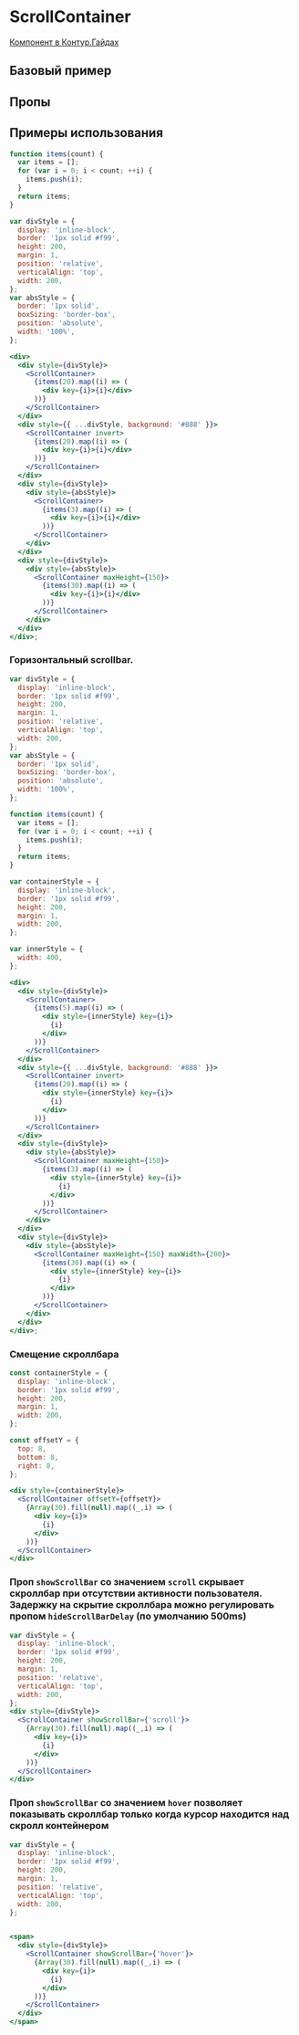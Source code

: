 
<Meta of={ScrollContainerStories} />

# ScrollContainer

[Компонент в Контур.Гайдах](https)

## Базовый пример
<Primary />

## Пропы
<Controls />

## Примеры использования

```jsx harmony
function items(count) {
  var items = [];
  for (var i = 0; i < count; ++i) {
    items.push(i);
  }
  return items;
}

var divStyle = {
  display: 'inline-block',
  border: '1px solid #f99',
  height: 200,
  margin: 1,
  position: 'relative',
  verticalAlign: 'top',
  width: 200,
};
var absStyle = {
  border: '1px solid',
  boxSizing: 'border-box',
  position: 'absolute',
  width: '100%',
};

<div>
  <div style={divStyle}>
    <ScrollContainer>
      {items(20).map((i) => (
        <div key={i}>{i}</div>
      ))}
    </ScrollContainer>
  </div>
  <div style={{ ...divStyle, background: '#888' }}>
    <ScrollContainer invert>
      {items(20).map((i) => (
        <div key={i}>{i}</div>
      ))}
    </ScrollContainer>
  </div>
  <div style={divStyle}>
    <div style={absStyle}>
      <ScrollContainer>
        {items(3).map((i) => (
          <div key={i}>{i}</div>
        ))}
      </ScrollContainer>
    </div>
  </div>
  <div style={divStyle}>
    <div style={absStyle}>
      <ScrollContainer maxHeight={150}>
        {items(30).map((i) => (
          <div key={i}>{i}</div>
        ))}
      </ScrollContainer>
    </div>
  </div>
</div>;
```

### Горизонтальный scrollbar.

```jsx harmony
var divStyle = {
  display: 'inline-block',
  border: '1px solid #f99',
  height: 200,
  margin: 1,
  position: 'relative',
  verticalAlign: 'top',
  width: 200,
};
var absStyle = {
  border: '1px solid',
  boxSizing: 'border-box',
  position: 'absolute',
  width: '100%',
};

function items(count) {
  var items = [];
  for (var i = 0; i < count; ++i) {
    items.push(i);
  }
  return items;
}

var containerStyle = {
  display: 'inline-block',
  border: '1px solid #f99',
  height: 200,
  margin: 1,
  width: 200,
};

var innerStyle = {
  width: 400,
};

<div>
  <div style={divStyle}>
    <ScrollContainer>
      {items(5).map((i) => (
        <div style={innerStyle} key={i}>
          {i}
        </div>
      ))}
    </ScrollContainer>
  </div>
  <div style={{ ...divStyle, background: '#888' }}>
    <ScrollContainer invert>
      {items(20).map((i) => (
        <div style={innerStyle} key={i}>
          {i}
        </div>
      ))}
    </ScrollContainer>
  </div>
  <div style={divStyle}>
    <div style={absStyle}>
      <ScrollContainer maxHeight={150}>
        {items(3).map((i) => (
          <div style={innerStyle} key={i}>
            {i}
          </div>
        ))}
      </ScrollContainer>
    </div>
  </div>
  <div style={divStyle}>
    <div style={absStyle}>
      <ScrollContainer maxHeight={150} maxWidth={200}>
        {items(30).map((i) => (
          <div style={innerStyle} key={i}>
            {i}
          </div>
        ))}
      </ScrollContainer>
    </div>
  </div>
</div>;
```

### Смещение скроллбара

```jsx harmony
const containerStyle = {
  display: 'inline-block',
  border: '1px solid #f99',
  height: 200,
  margin: 1,
  width: 200,
};

const offsetY = {
  top: 8,
  bottom: 8,
  right: 8,
};

<div style={containerStyle}>
  <ScrollContainer offsetY={offsetY}>
    {Array(30).fill(null).map((_,i) => (
      <div key={i}>
        {i}
      </div>
    ))}
  </ScrollContainer>
</div>
```

### Проп `showScrollBar` со значением `scroll` скрывает скроллбар при отсутствии активности пользователя. Задержку на скрытие скроллбара можно регулировать пропом `hideScrollBarDelay` (по умолчанию 500ms)

```jsx harmony
var divStyle = {
  display: 'inline-block',
  border: '1px solid #f99',
  height: 200,
  margin: 1,
  position: 'relative',
  verticalAlign: 'top',
  width: 200,
};
<div style={divStyle}>
  <ScrollContainer showScrollBar={'scroll'}>
    {Array(30).fill(null).map((_,i) => (
      <div key={i}>
        {i}
      </div>
    ))}
  </ScrollContainer>
</div>
```

### Проп `showScrollBar` со значением `hover` позволяет показывать скроллбар только когда курсор находится над скролл контейнером

```jsx harmony
var divStyle = {
  display: 'inline-block',
  border: '1px solid #f99',
  height: 200,
  margin: 1,
  position: 'relative',
  verticalAlign: 'top',
  width: 200,
};


<span>
  <div style={divStyle}>
    <ScrollContainer showScrollBar={'hover'}>
      {Array(30).fill(null).map((_,i) => (
        <div key={i}>
          {i}
        </div>
      ))}
    </ScrollContainer>
  </div>
</span>
```
